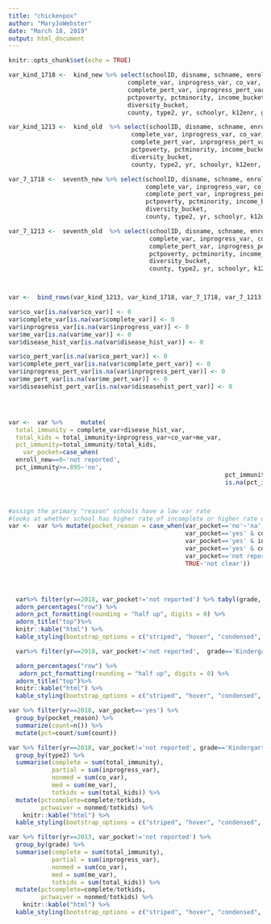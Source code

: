 ```yaml
---
title: "chickenpox"
author: "MaryJoWebster"
date: "March 18, 2019"
output: html_document
---
```


```r
knitr::opts_chunk$set(echo = TRUE)
```

```r
var_kind_1718 <-  kind_new %>% select(schoolID, disname, schname, enroll_new, 
                                 complete_var, inprogress_var, co_var, me_var,
                                 complete_pert_var, inprogress_pert_var, co_pert_var, me_pert_var, disease_hist_var, diseasehist_pert_var,
                                 pctpoverty, pctminority, income_bucket, 
                                 diversity_bucket,  
                                 county, type2, yr, schoolyr, k12enr, grade, schooltype)

var_kind_1213 <-  kind_old  %>% select(schoolID, disname, schname, enroll_new, 
                                  complete_var, inprogress_var, co_var, me_var,
                                  complete_pert_var, inprogress_pert_var, co_pert_var, me_pert_var,  
                                  pctpoverty, pctminority, income_bucket, 
                                  diversity_bucket,  
                                  county, type2, yr, schoolyr, k12enr, grade, schooltype)

var_7_1718 <-  seventh_new %>% select(schoolID, disname, schname, enroll_new, 
                                      complete_var, inprogress_var, co_var, me_var,
                                      complete_pert_var, inprogress_pert_var, co_pert_var, me_pert_var, disease_hist_var, diseasehist_pert_var,
                                      pctpoverty, pctminority, income_bucket, 
                                      diversity_bucket,  
                                      county, type2, yr, schoolyr, k12enr, grade, schooltype)

var_7_1213 <-  seventh_old  %>% select(schoolID, disname, schname, enroll_new, 
                                       complete_var, inprogress_var, co_var, me_var,
                                       complete_pert_var, inprogress_pert_var, co_pert_var, me_pert_var,  
                                       pctpoverty, pctminority, income_bucket, 
                                       diversity_bucket,  
                                       county, type2, yr, schoolyr, k12enr, grade, schooltype)



var <-  bind_rows(var_kind_1213, var_kind_1718, var_7_1718, var_7_1213)

var$co_var[is.na(var$co_var)] <- 0
var$complete_var[is.na(var$complete_var)] <- 0
var$inprogress_var[is.na(var$inprogress_var)] <- 0
var$me_var[is.na(var$me_var)] <- 0
var$disease_hist_var[is.na(var$disease_hist_var)] <- 0

var$co_pert_var[is.na(var$co_pert_var)] <- 0
var$complete_pert_var[is.na(var$complete_pert_var)] <- 0
var$inprogress_pert_var[is.na(var$inprogress_pert_var)] <- 0
var$me_pert_var[is.na(var$me_pert_var)] <- 0
var$diseasehist_pert_var[is.na(var$diseasehist_pert_var)] <- 0




var <-  var %>%     mutate( 
  total_immunity = complete_var+disease_hist_var,
  total_kids = total_immunity+inprogress_var+co_var+me_var,
  pct_immunity=total_immunity/total_kids,
    var_pocket=case_when(
  enroll_new==0~'not reported',
  pct_immunity>=.895~'no',
                                                            pct_immunity>=0 & pct_immunity<.895~'yes',
                                                            is.na(pct_immunity)~'not reported'))



#assign the primary "reason" schools have a low var rate
#looks at whether school has higher rate of incomplete or higher rate of waivers
var <-  var %>% mutate(pocket_reason = case_when(var_pocket=='no'~'na',
                                                 var_pocket=='yes' & co_pert_var>inprogress_pert_var~'non-medical waiver',
                                                 var_pocket=='yes' & inprogress_pert_var>co_pert_var~'in progress',
                                                 var_pocket=='yes' & co_pert_var==inprogress_pert_var~'equal',
                                                 var_pocket=='not reported'~'not reported',
                                                 TRUE~'not clear'))





```

```r
  var%>% filter(yr==2018, var_pocket!='not reported') %>% tabyl(grade, var_pocket)%>%
  adorn_percentages("row") %>%
  adorn_pct_formatting(rounding = "half up", digits = 0) %>%
  adorn_title("top")%>%
  knitr::kable("html") %>% 
  kable_styling(bootstrap_options = c("striped", "hover", "condensed", "responsive"), full_width = F, position="left")
```

```r
  var%>% filter(yr==2018, var_pocket!='not reported',  grade=='Kindergarten') %>%  tabyl(type2, var_pocket)%>%

  adorn_percentages("row") %>%
   adorn_pct_formatting(rounding = "half up", digits = 0) %>%
  adorn_title("top")%>%
  knitr::kable("html") %>% 
  kable_styling(bootstrap_options = c("striped", "hover", "condensed", "responsive"), full_width = F, position="left")
```

```r
var %>% filter(yr==2018, var_pocket=='yes') %>% 
  group_by(pocket_reason) %>% 
  summarize(count=n()) %>% 
  mutate(pct=count/sum(count))
```


```r
var %>% filter(yr==2018, var_pocket!='not reported', grade=='Kindergarten') %>% 
  group_by(type2) %>% 
  summarise(complete = sum(total_immunity), 
            partial = sum(inprogress_var),
            nonmed = sum(co_var),
            med = sum(me_var),
            totkids = sum(total_kids)) %>% 
  mutate(pctcomplete=complete/totkids,
         pctwaiver = nonmed/totkids) %>% 
    knitr::kable("html") %>% 
  kable_styling(bootstrap_options = c("striped", "hover", "condensed", "responsive"), full_width = F, position="left")
```
```r
var %>% filter(yr==2013, var_pocket!='not reported') %>% 
  group_by(grade) %>% 
  summarise(complete = sum(total_immunity), 
            partial = sum(inprogress_var),
            nonmed = sum(co_var),
            med = sum(me_var),
            totkids = sum(total_kids)) %>% 
  mutate(pctcomplete=complete/totkids,
         pctwaiver = nonmed/totkids) %>% 
    knitr::kable("html") %>% 
  kable_styling(bootstrap_options = c("striped", "hover", "condensed", "responsive"), full_width = F, position="left")
```
```r

```

